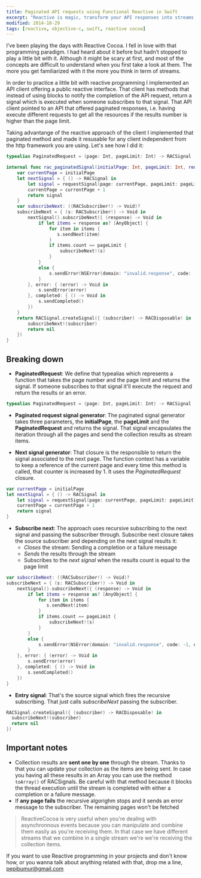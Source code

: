 ```yaml
---
title: Paginated API requests using Functional Reactive in Swift
excerpt: "Reactive is magic, transform your API responses into streams of data and you'll se how easy is to build for example paginated API requests"
modified: 2014-10-29
tags: [reactive, objective-c, swift, reactive cocoa]
---
```


I’ve been playing the days with Reactive Cocoa. I fell in love with that programming paradigm. I had heard about it before but hadn’t stopped to play a little bit with it.
Although it might be scary at first, and most of the concepts are difficult to understand when you first take a look at them. The more you get familiarized with it the more you think in term of streams.

In order to practice a little bit with reactive programming I implemented an API client offering a public reactive interface. That client has methods that instead of using blocks to notify the completion of the API request, return a signal which is executed when someone subscribes to that signal. That API client pointed to an API that offered paginated responses, i.e. having execute different requests to get all the resources if the results number is higher than the page limit.

Taking advantange of the reactive approach of the client I implemented that paginated method and made it resusable for any client independent from the http framework you are using. Let's see how I did it:

```swift
typealias PaginatedRequest = (page: Int, pageLimit: Int) -> RACSignal

internal func rac_paginatedSignal(initialPage: Int, pageLimit: Int, requestSignal: PaginatedRequest) -> RACSignal {
    var currentPage = initialPage
    let nextSignal = { () -> RACSignal in
        let signal = requestSignal(page: currentPage, pageLimit: pageLimit)
        currentPage = currentPage + 1
        return signal
    }
    var subscribeNext: ((RACSubscriber!) -> Void)?
    subscribeNext = { (s: RACSubscriber!) -> Void in
        nextSignal().subscribeNext({ (response) -> Void in
            if let items = response as? [AnyObject] {
                for item in items {
                   s.sendNext(item)
                }
                if items.count == pageLimit {
                    subscribeNext!(s)
                }
            }
            else {
                s.sendError(NSError(domain: "invalid.response", code: -1, userInfo: nil))
            }
        }, error: { (error) -> Void in
            s.sendError(error)
        }, completed: { () -> Void in
            s.sendCompleted()
        })
    }
    return RACSignal.createSignal({ (subscriber) -> RACDisposable! in
        subscribeNext!(subscriber)
        return nil
    })
}
```

## Breaking down

- **PaginatedRequest**: We define that typealias which represents a function that takes the page number and the page limit and returns the signal. If someone subscribes to that signal it'll execute the request and return the results or an error.

```swift
typealias PaginatedRequest = (page: Int, pageLimit: Int) -> RACSignal
```

- **Paginated request signal generator**: The paginated signal generator takes three parameters, the **initialPage**, the **pageLimit** and the **PaginatedRequest** and returns the signal. That signal encapsulates the iteration through all the pages and send the collection results as stream items.

- **Next signal generator**: That closure is the responsible to return the signal associated to the next page. The function context has a variable to keep a reference of the current page and every time this method is called, that counter is increased by 1. It uses the _PaginatedRequest_ closure.

```swift
var currentPage = initialPage
let nextSignal = { () -> RACSignal in
    let signal = requestSignal(page: currentPage, pageLimit: pageLimit)
    currentPage = currentPage + 1
    return signal
}
```

- **Subscribe next**: The approach uses recursive subscribing to the next signal and passing the subscriber through. Subscribe next closure takes the source subscriber and depending on the next signal results it:
  - _Closes_ the stream: Sending a completion or a failure message
  - _Sends_ the results through the stream
  - Subscribes to the _next signal_ when the results count is equal to the page limit

```swift
var subscribeNext: ((RACSubscriber!) -> Void)?
subscribeNext = { (s: RACSubscriber!) -> Void in
    nextSignal().subscribeNext({ (response) -> Void in
        if let items = response as? [AnyObject] {
            for item in items {
               s.sendNext(item)
            }
            if items.count == pageLimit {
                subscribeNext!(s)
            }
        }
        else {
            s.sendError(NSError(domain: "invalid.response", code: -1, userInfo: nil))
        }
    }, error: { (error) -> Void in
        s.sendError(error)
    }, completed: { () -> Void in
        s.sendCompleted()
    })
}
```

- **Entry signal**: That's the source signal which fires the recursive subscribing. That just calls _subscribeNext_ passing the subscriber.

```swift
RACSignal.createSignal({ (subscriber) -> RACDisposable! in
  subscribeNext!(subscriber)
  return nil
})
```

## Important notes

- Collection results are **sent one by one** through the stream. Thanks to that you can update your collection as the items are being sent. In case you having all these results in an Array you can use the method `toArray()` of RACSignals. Be careful with that method because it blocks the thread execution until the stream is completed with either a completion or a failure message.
- If **any page fails** the recursive algorighm stops and it sends an error message to the subscriber. The remaining pages won't be fetched

> ReactiveCocoa is very useful when you're dealing with asynchronnous events because you can manipulate and combine them easily as you're receiving them. In that case we have different streams that we combine in a single stream we're we're receiving the collection items.

If you want to use Reactive programming in your projects and don't know how, or you wanna talk about anything related with that, drop me a line, [pepibumur@gmail.com](mailto://pepibumur@gmail.com)
